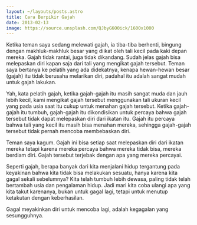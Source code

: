 ```yaml
---
layout: ~/layouts/posts.astro
title: Cara Berpikir Gajah
date: 2013-02-13
image: https://source.unsplash.com/QJbyG6O0ick/1600x1000
---
```


Ketika teman saya sedang melewati gajah, ia tiba-tiba berhenti, bingung dengan makhluk-makhluk besar yang diikat oleh tali kecil pada kaki depan mereka. Gajah tidak rantai, juga tidak dikandang. Sudah jelas gajah bisa melepaskan diri kapan saja dari tali yang mengikat gajah tersebut. Teman saya bertanya ke pelatih yang ada didekatnya, kenapa hewan-hewan besar (gajah) itu tidak berusaha melarikan diri, padahal itu adalah sangat mudah untuk gajah lakukan.

Yah, kata pelatih gajah, ketika gajah-gajah itu masih sangat muda dan jauh lebih kecil, kami mengikat gajah tersebut menggunakan tali ukuran kecil yang pada usia saat itu cukup untuk menahan gajah tersebut. Ketika gajah-gajah itu tumbuh, gajah-gajah itu dikondisikan untuk percaya bahwa gajah tersebut tidak dapat melepaskan diri dari ikatan itu. Gajah itu percaya bahwa tali yang kecil itu masih bisa menahan mereka, sehingga gajah-gajah tersebut tidak pernah mencoba membebaskan diri.

Teman saya kagum. Gajah ini bisa setiap saat melepaskan diri dari ikatan mereka tetapi karena mereka percaya bahwa mereka tidak bisa, mereka berdiam diri. Gajah tersebut terjebak dengan apa yang mereka percayai.

Seperti gajah, berapa banyak dari kita menjalani hidup tergantung pada keyakinan bahwa kita tidak bisa melakukan sesuatu, hanya karena kita gagal sekali sebelumnya? Kita telah tumbuh lebih dewasa, paling tidak telah bertambah usia dan pengalaman hidup. Jadi mari kita coba ulangi apa yang kita takut karenanya, bukan untuk gagal lagi, tetapi untuk menutup ketakutan dengan keberhasilan.

Gagal meyakinkan diri untuk mencoba lagi, adalah kegagalan yang sesungguhnya.
